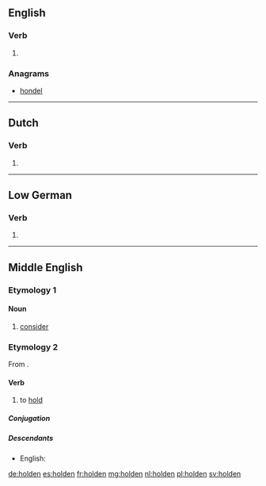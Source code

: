 ==English==

===Verb===
{{head|en|}}

# {{context|archaic|lang=en}} {{past participle of|hold|lang=en}}

===Anagrams===
* [[hondel#English|hondel]]

----

==Dutch==

===Verb===
{{nl-verb-form}}

# {{nl-verb form of|n=pl|t=past|m=ind+subj|hollen}}

----

==Low German==

===Verb===
{{head|nds-nl|verb}}

# {{alternative spelling of|hollen|lang=nds}}

----

==Middle English==
{{attention|enm|not a noun}}

===Etymology 1===

====Noun====
{{head|enm|noun}}

# [[consider]]

===Etymology 2===
From {{etyl|ang|enm}} {{term|healdan|lang=ang}}.

====Verb====
{{head|enm|verb}}

# to [[hold]]

=====Conjugation=====
{{enm-conj|type=strong|holde|holdeþ, holden|holdest|holdeþ, holden|holdeþ|holdeþ, holden|holde|holden|holdende, holdinge|(y)holden|held(e)|helden|helde(st)|helden|held(e)|helden|helde|helde|hold(e)|holdeþ}}

=====Descendants=====
* English: {{l|en|hold}}

[[de:holden]]
[[es:holden]]
[[fr:holden]]
[[mg:holden]]
[[nl:holden]]
[[pl:holden]]
[[sv:holden]]